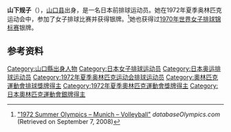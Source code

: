 {{Infobox sportsperson
| name           = 山下规子
|show-medals=yes
|medaltemplates=
{{MedalSport | 女子[[排球|排球]]}}
{{MedalCountry | {{JPN}} }}
{{MedalCompetition|[[奥林匹克运动会|奥林匹克运动会]]}}
{{MedalSilver| [[1972年夏季奥林匹克运动会|1972年 慕尼黑]] |[[1976年夏季奧林匹克運動會排球比賽|女子团体]]}}
}}

'''山下规子'''（{{bd|1945年|3月6日|||Yamashita Noriko}}），[[山口县|山口县]]出身，是一名日本前排球运动员。她在1972年夏季奥林匹克运动会中，参加了女子排球比赛并获得银牌。<ref name=db-ol-VOL1964>[http://www.databaseolympics.com/games/gamessport.htm?g=18&sp=VOL "1972 Summer Olympics – Munich – Volleyball"] {{webarchive|url=https://web.archive.org/web/20160310064846/http://www.databaseolympics.com/games/gamessport.htm?g=18&sp=VOL |date=2016-03-10 }} ''databaseOlympics.com'' (Retrieved on September 7, 2008)</ref>她也获得过[[1970年世界女子排球锦标赛|1970年世界女子排球锦标赛]]银牌。

==参考资料==
{{Reflist}}

{{DEFAULTSORT:Yamashita Noriko}}
[[Category:山口縣出身人物|Category:山口縣出身人物]]
[[Category:日本女子排球运动员|Category:日本女子排球运动员]]
[[Category:日本奥运排球运动员|Category:日本奥运排球运动员]]
[[Category:1972年夏季奥林匹克运动会排球运动员|Category:1972年夏季奥林匹克运动会排球运动员]]
[[Category:奧林匹克運動會排球獎牌得主|Category:奧林匹克運動會排球獎牌得主]]
[[Category:1972年夏季奧林匹克運動會獎牌得主|Category:1972年夏季奧林匹克運動會獎牌得主]]
[[Category:日本奧林匹克運動會銀牌得主|Category:日本奧林匹克運動會銀牌得主]]
